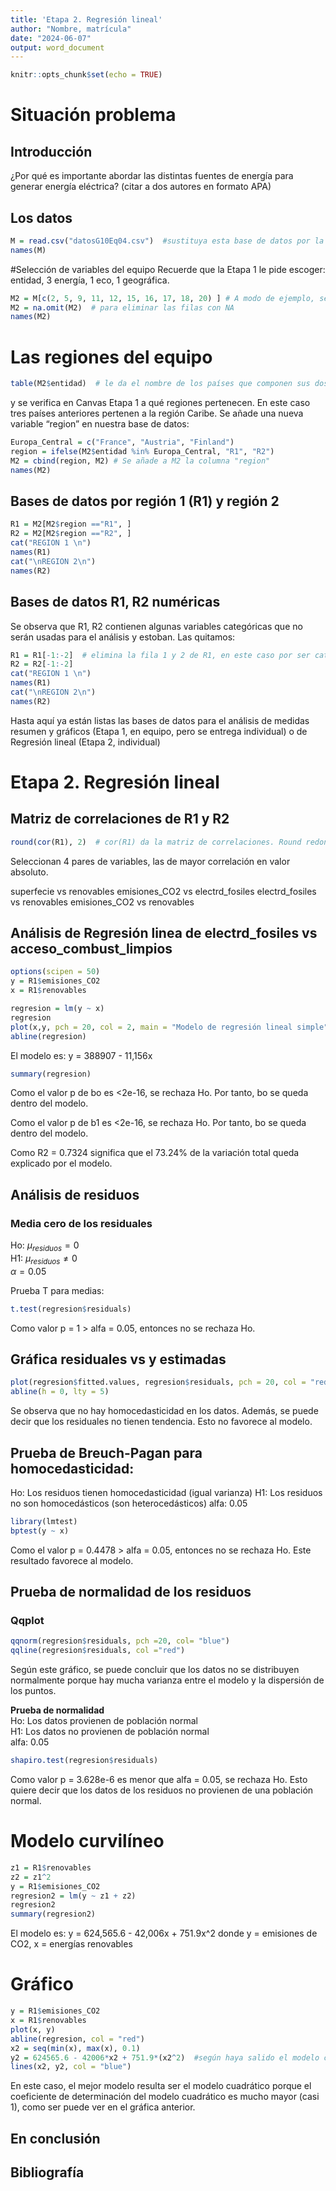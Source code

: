 ```yaml
---
title: 'Etapa 2. Regresión lineal'
author: "Nombre, matrícula"
date: "2024-06-07"
output: word_document
---
```


```r
knitr::opts_chunk$set(echo = TRUE)
```


# Situación problema 
## Introducción
¿Por qué es importante abordar las distintas fuentes de energía para generar energía eléctrica? (citar a dos autores en formato APA)

## Los datos

```r
M = read.csv("datosG10Eq04.csv")  #sustituya esta base de datos por la que le tocó a su equipo.
names(M)
```
#Selección de variables del equipo
Recuerde que la Etapa 1 le pide escoger: entidad, 3 energía, 1 eco, 1 geográfica.

```r
M2 = M[c(2, 5, 9, 11, 12, 15, 16, 17, 18, 20) ] # A modo de ejemplo, seleccionan las columnas señaladas, pero pueden ser otras, según decida el equipo.
M2 = na.omit(M2)  # para eliminar las filas con NA
names(M2)
```
# Las regiones del equipo
```r
table(M2$entidad)  # le da el nombre de los países que componen sus dos regiones en su base de datos. 
```
y se verifica en Canvas Etapa 1 a qué regiones pertenecen. 
En este caso tres países anteriores pertenen a la región Caribe. 
Se añade una nueva variable "region" en nuestra base de datos: 
```r
Europa_Central = c("France", "Austria", "Finland")
region = ifelse(M2$entidad %in% Europa_Central, "R1", "R2")
M2 = cbind(region, M2) # Se añade a M2 la columna "region"
names(M2)
```

## Bases de datos por región 1 (R1) y región 2
```r
R1 = M2[M2$region =="R1", ]
R2 = M2[M2$region =="R2", ]
cat("REGION 1 \n")
names(R1)
cat("\nREGION 2\n")
names(R2)
```
## Bases de datos R1, R2 numéricas
Se observa que R1, R2 contienen algunas variables categóricas que no serán usadas para el análisis y estoban. Las quitamos: 
```r
R1 = R1[-1:-2]  # elimina la fila 1 y 2 de R1, en este caso por ser categóricas.
R2 = R2[-1:-2]
cat("REGION 1 \n")
names(R1)
cat("\nREGION 2\n")
names(R2)
```
Hasta aquí ya están listas las bases de datos para el análisis de medidas resumen y gráficos (Etapa 1, en equipo, pero se entrega individual) o de Regresión lineal (Etapa 2, individual)

# Etapa 2. Regresión lineal

## Matriz de correlaciones de R1 y R2
```r
round(cor(R1), 2)  # cor(R1) da la matriz de correlaciones. Round redonda el resultado
```
Seleccionan 4 pares de variables, las de mayor correlación en valor absoluto. 

superfecie vs renovables
emisiones_CO2 vs electrd_fosiles
electrd_fosiles vs renovables
emisiones_CO2 vs renovables

## Análisis de Regresión linea de electrd_fosiles vs acceso_combust_limpios

```r
options(scipen = 50)
y = R1$emisiones_CO2
x = R1$renovables

regresion = lm(y ~ x)
regresion
plot(x,y, pch = 20, col = 2, main = "Modelo de regresión lineal simple", ylab = "emisiones CO2 (t)", xlab = "% de energías renovables")
abline(regresion)
```

El modelo es: y = 388907 - 11,156x


```r
summary(regresion)
```

Como el valor p de bo es <2e-16, se rechaza Ho. Por tanto, bo se queda dentro del modelo. 

Como el valor p de b1 es <2e-16, se rechaza Ho. Por tanto, bo se queda dentro del modelo.

Como R2 = 0.7324 significa que el 73.24% de la variación total queda explicado por el modelo. 



## Análisis de residuos

### Media cero de los residuales
Ho: $\mu_{residuos} = 0$  
H1: $\mu_{residuos} \neq 0$  
$\alpha = 0.05$  

Prueba T para medias: 
```r
t.test(regresion$residuals)
```
Como valor p = 1 > alfa = 0.05, entonces no se rechaza Ho. 


## Gráfica residuales vs y estimadas
```r
plot(regresion$fitted.values, regresion$residuals, pch = 20, col = "red", main = "Grafico de Residuos vs y estimadas por el modelo", xlab = "Y estimada", ylab = "Residuos")
abline(h = 0, lty = 5)
```
Se observa que no hay homocedasticidad en los datos. 
Además, se puede decir que los residuales no tienen tendencia. Esto no favorece al modelo. 

## Prueba de Breuch-Pagan para homocedasticidad: 
Ho: Los residuos tienen homocedasticidad (igual varianza)
H1: Los residuos no son homocedásticos (son heterocedásticos)
alfa: 0.05

```r

library(lmtest)
bptest(y ~ x)
```
Como el valor p = 0.4478 > alfa = 0.05, entonces no se rechaza Ho. Este resultado favorece al modelo. 


## Prueba de normalidad de los residuos

### Qqplot

```r
qqnorm(regresion$residuals, pch =20, col= "blue")
qqline(regresion$residuals, col ="red")
```
Según este gráfico, se puede concluir que los datos no se distribuyen normalmente porque hay mucha varianza entre el modelo y la dispersión de los puntos.


**Prueba de normalidad**  
Ho: Los datos provienen de población normal  
H1: Los datos no provienen de población normal  
alfa: 0.05  

```r
shapiro.test(regresion$residuals)
```
Como valor p = 3.628e-6 es menor que alfa = 0.05, se rechaza Ho. Esto quiere decir que los datos de los residuos no provienen de una población normal. 



# Modelo curvilíneo

```r
z1 = R1$renovables
z2 = z1^2
y = R1$emisiones_CO2
regresion2 = lm(y ~ z1 + z2)
regresion2
summary(regresion2)
```
El modelo es: y = 624,565.6 - 42,006x + 751.9x^2
donde y = emisiones de CO2, x = energías renovables

# Gráfico
```r
y = R1$emisiones_CO2
x = R1$renovables
plot(x, y)
abline(regresion, col = "red")
x2 = seq(min(x), max(x), 0.1)
y2 = 624565.6 - 42006*x2 + 751.9*(x2^2)  #según haya salido el modelo cuadrático
lines(x2, y2, col = "blue")
```
En este caso, el mejor modelo resulta ser el modelo cuadrático porque el coeficiente de determinación del modelo cuadrático es mucho mayor (casi 1), como ser puede ver en el gráfica anterior. 

## En conclusión

## Bibliografía















































